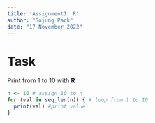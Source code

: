 ```yaml
---
title: 'Assignment1: R'
author: "Sojung Park"
date: "17 November 2022"
---
```


# Task
Print from 1 to 10 with **R**

```r
n <- 10 # assign 10 to n
for (val in seq_len(n)) { # loop from 1 to 10
  print(val) #print value
}
```